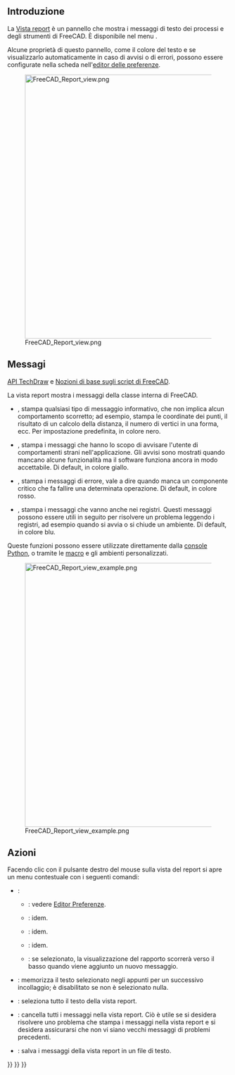 <languages/>

<span id="Introduction"></span>
== Introduzione ==

La [[Report view/it|Vista report]] è un pannello che mostra i messaggi di testo dei processi e degli strumenti di FreeCAD. È disponibile nel menu {{MenuCommand|{{StdMenu|[[Std View Menu/it|Visualizza]]}} → Pannelli → Vista report}}.

Alcune proprietà di questo pannello, come il colore del testo e se visualizzarlo automaticamente in caso di avvisi o di errori, possono essere configurate nella scheda {{MenuCommand|Generale → Report}} nell'[[Preferences_Editor/it#Report/it|editor delle preferenze]].

[[File:FreeCAD_Report_view.png|600px]]

{{Caption|Vista report che mostra i messaggi quando FreeCAD è appena stato avviato.}}

<span id="Messages"></span>
== Messagi ==

{{Emphasis|Vedere anche:}} [[TechDraw API/it|API TechDraw]] e [[FreeCAD Scripting Basics/it|Nozioni di base sugli script di FreeCAD]].

La vista report mostra i messaggi della classe interna {{incode|Console}} di FreeCAD.
* {{incode|FreeCAD.Console.PrintMessage("text")}}, stampa qualsiasi tipo di messaggio informativo, che non implica alcun comportamento scorretto; ad esempio, stampa le coordinate dei punti, il risultato di un calcolo della distanza, il numero di vertici in una forma, ecc. Per impostazione predefinita, in colore nero.
* {{incode|FreeCAD.Console.PrintWarning("text")}}, stampa i messaggi che hanno lo scopo di avvisare l'utente di comportamenti strani nell'applicazione. Gli avvisi sono mostrati quando mancano alcune funzionalità ma il software funziona ancora in modo accettabile. Di default, in colore giallo.
* {{incode|FreeCAD.Console.PrintError("text")}}, stampa i messaggi di errore, vale a dire quando manca un componente critico che fa fallire una determinata operazione. Di default, in colore rosso.
* {{incode|FreeCAD.Console.PrintLog("text")}}, stampa i messaggi che vanno anche nei registri. Questi messaggi possono essere utili in seguito per risolvere un problema leggendo i registri, ad esempio quando si avvia o si chiude un ambiente. Di default, in colore blu.

Queste funzioni possono essere utilizzate direttamente dalla [[Python console/it|console Python]], o tramite le [[Macros/it|macro]] e gli ambienti personalizzati.

[[File:FreeCAD_Report_view_example.png|600px]]

{{Caption|Esempio di messaggi nella vista report: un messaggio generale, un avviso, un errore e un messaggio registrato.}}

<span id="Context_menu"></span>
<div class="mw-translate-fuzzy">
==Azioni ==
</div>

Facendo clic con il pulsante destro del mouse sulla vista del report si apre un menu contestuale con i seguenti comandi:
* {{MenuCommand|Opzioni}}:
** {{MenuCommand|Visualizza tipi di messaggi}}: vedere [[Preferences_Editor/it#Finestra di output|Editor Preferenze]].
** {{MenuCommand|Mostra la Vista Report in caso di}}: idem.
** {{MenuCommand|Reindirizza l'output di Python}}: idem.
** {{MenuCommand|Reindirizza gli errori di Python}}: idem.
** {{MenuCommand|Vai alla fine}}: se selezionato, la visualizzazione del rapporto scorrerà verso il basso quando viene aggiunto un nuovo messaggio.
* {{MenuCommand|Copia}}: memorizza il testo selezionato negli appunti per un successivo incollaggio; è disabilitato se non è selezionato nulla.
* {{MenuCommand|Seleziona tutto}}: seleziona tutto il testo della vista report.
* {{MenuCommand|Pulisci}}: cancella tutti i messaggi nella vista report. Ciò è utile se si desidera risolvere uno problema che stampa i messaggi nella vista report e si desidera assicurarsi che non vi siano vecchi messaggi di problemi precedenti.
* {{MenuCommand|Salva con nome}}: salva i messaggi della vista report in un file di testo.


{{Interface navi{{#translation:}}}}
{{Std Base navi{{#translation:}}}}
{{Userdocnavi{{#translation:}}}}